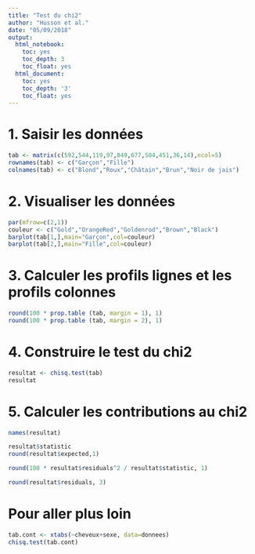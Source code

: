 ---
title: "Test du chi2"
author: "Husson et al."
date: "05/09/2018"
output:
  html_notebook:
    toc: yes
    toc_depth: 3
    toc_float: yes
  html_document:
    toc: yes
    toc_depth: '3'
    toc_float: yes
---

# 1. Saisir les données

```{r}
tab <- matrix(c(592,544,119,97,849,677,504,451,36,14),ncol=5)
rownames(tab) <- c("Garçon","Fille")
colnames(tab) <- c("Blond","Roux","Châtain","Brun","Noir de jais")
```

# 2. Visualiser les données

```{r}
par(mfrow=c(2,1))
couleur <- c("Gold","OrangeRed","Goldenrod","Brown","Black")
barplot(tab[1,],main="Garçon",col=couleur)
barplot(tab[2,],main="Fille",col=couleur)
```

# 3. Calculer les profils lignes et les profils colonnes

```{r}
round(100 * prop.table (tab, margin = 1), 1)
round(100 * prop.table (tab, margin = 2), 1)
```

# 4. Construire le test du chi2

```{r}
resultat <- chisq.test(tab)
resultat
```

# 5. Calculer les contributions au chi2

```{r}
names(resultat)
```

```{r}
resultat$statistic
round(resultat$expected,1)
```

```{r}
round(100 * resultat$residuals^2 / resultat$statistic, 1)
```

```{r}
round(resultat$residuals, 3)
```

# Pour aller plus loin

```{r, eval=FALSE}
tab.cont <- xtabs(~cheveux+sexe, data=donnees)
chisq.test(tab.cont)
```

